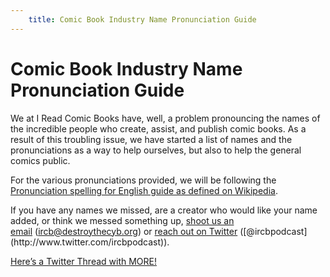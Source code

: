 ```yaml
---
    title: Comic Book Industry Name Pronunciation Guide
---
```


# Comic Book Industry Name Pronunciation Guide

We at I Read Comic Books have, well, a problem pronouncing the names of the incredible people who create, assist, and publish comic books. As a result of this troubling issue, we have started a list of names and the pronunciations as a way to help ourselves, but also to help the general comics public.

For the various pronunciations provided, we will be following the [Pronunciation spelling for English guide as defined on Wikipedia](https://en.wikipedia.org/wiki/Pronunciation_respelling_for_English).

If you have any names we missed, are a creator who would like your name added, or think we messed something up, [shoot us an email](mailto:ircb@destroythecyb.org?subject=Hey!%20Fix%20this%20name!) (ircb@destroythecyb.org) or [reach out on Twitter](https://twitter.com/intent/tweet?text=Hey!%20@ircbpodcast!%20Fix%20this%20name!) ([@ircbpodcast](http://www.twitter.com/ircbpodcast)).

[Here’s a Twitter Thread with MORE!](https://twitter.com/JasonHalftones/status/1311512504951074821?s=20)

<NameGuideTable />